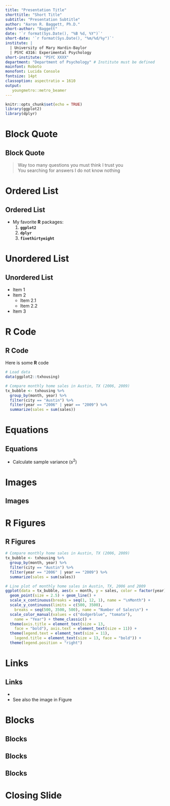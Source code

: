 ```yaml
---
title: "Presentation Title"
shorttitle: "Short Title"
subtitle: "Presentation Subtitle"
author: "Aaron R. Baggett, Ph.D."
short-author: "Baggett"
date: '`r format(Sys.Date(), "%B %d, %Y")`'
short-date: '`r format(Sys.Date(), "%m/%d/%y")`'
institute: | 
  | University of Mary Hardin-Baylor
  | PSYC 4316: Experimental Psychology
short-institute: "PSYC XXXX"
department: "Department of Psychology" # Institute must be defined
mainfont: Roboto
monofont: Lucida Console
fontsize: 14pt
classoption: aspectratio = 1610
output: 
   youngmetro::metro_beamer
---
```


```r
knitr::opts_chunk$set(echo = TRUE)
library(ggplot2)
library(dplyr)
```

# Block Quote

## Block Quote

> Way too many questions you must think I trust you  
> You searching for answers I do not know nothing

# Ordered List

## Ordered List
- My favorite **R** packages:
    1. **`ggplot2`**
    2. **`dplyr`**
    3. **`fivethirtyeight`**

# Unordered List

## Unordered List
- Item 1
- Item 2
    - Item 2.1
    - Item 2.2
- Item 3

# R Code

## R Code
Here is some **R** code

\scriptsize
```r
# Load data
data(ggplot2::txhousing)

# Compare monthly home sales in Austin, TX (2006, 2009)
tx_bubble <- txhousing %>% 
  group_by(month, year) %>% 
  filter(city == "Austin") %>% 
  filter(year == "2006" | year == "2009") %>% 
  summarize(sales = sum(sales))
```

# Equations

## Equations
- Calculate sample variance ($s^2$)

\begin{equation}
{s}^{2}=\frac{{\Sigma(X-\bar{X})}^{2}}{N-1} 
\label{eq:variance}
\end{equation}

# Images

## Images

\begin{figure}
\begin{center}
\includegraphics[width = 2.5in]{RStudio-Logo-Blue-Gray-250.png}
\caption{RStudio Logo}
\label{rslogo}
\end{center}
\end{figure}

# R Figures

## R Figures
```r
# Compare monthly home sales in Austin, TX (2006, 2009)
tx_bubble <- txhousing %>% 
  group_by(month, year) %>% 
  filter(city == "Austin") %>% 
  filter(year == "2006" | year == "2009") %>% 
  summarize(sales = sum(sales))

# Line plot of monthly home sales in Austin, TX, 2006 and 2009
ggplot(data = tx_bubble, aes(x = month, y = sales, color = factor(year))) +
  geom_point(size = 2.5) + geom_line() + 
  scale_x_continuous(breaks = seq(1, 12, 1), name = "\nMonth") +
  scale_y_continuous(limits = c(500, 3500), 
    breaks = seq(500, 3500, 500), name = "Number of Sales\n") +
  scale_color_manual(values = c("dodgerblue", "tomato"), 
    name = "Year") + theme_classic() +
  theme(axis.title = element_text(size = 13, 
    face = "bold"), axis.text = element_text(size = 11)) + 
  theme(legend.text = element_text(size = 11), 
    legend.title = element_text(size = 13, face = "bold")) + 
  theme(legend.position = "right")
```

# Links

## Links
- \url{http://aaronbaggett.com}
- See also the image in Figure \ref{rslogo}

# Blocks

## Blocks
\begin{block}{Block Title Here}
	\begin{itemize}
		\item point 1
		\item point 2
	\end{itemize}
\end{block}

## Blocks
\begin{alertblock}{Alert Block}
	Highlight important information.
\end{alertblock}

## Blocks
\begin{exampleblock}{Example Block}
	Examples can be good.
\end{exampleblock}

# Closing Slide
